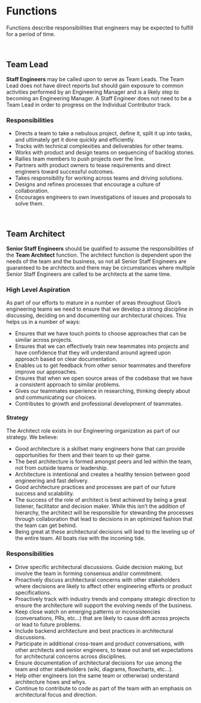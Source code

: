 # Functions

Functions describe responsibilities that engineers may be expected to fulfill for a period of time.

<br />
<div className="hidden-anchor-root">
  <div id="team-lead" className="hidden-anchor" />
</div>

## Team Lead

**Staff Engineers** may be called upon to serve as Team Leads. The Team Lead does not have direct reports but should gain exposure to common activities performed by an Engineering Manager and is a likely step to becoming an Engineering Manager. A Staff Engineer does not need to be a Team Lead in order to progress on the Individual Contributor track.

### Responsibilities
- Directs a team to take a nebulous project, define it, split it up into tasks, and ultimately get it done quickly and efficiently.
- Tracks with technical complexities and deliverables for other teams.
- Works with product and design teams on sequencing of backlog stories.
- Rallies team members to push projects over the line.
- Partners with product owners to tease requirements and direct engineers toward successful outcomes.
- Takes responsibility for working across teams and driving solutions.
- Designs and refines processes that encourage a culture of collaboration.
- Encourages engineers to own investigations of issues and proposals to solve them.

<br />
<div className="hidden-anchor-root">
  <div id="team-architect" className="hidden-anchor" />
</div>

## Team Architect
**Senior Staff Engineers** should be qualified to assume the responsibilities of the **Team Architect** function.  The architect function is dependent upon the needs of the team and the business, so not all Senior Staff Engineers are guaranteed to be architects and there may be circumstances where multiple Senior Staff Engineers are called to be architects at the same time.

### High Level Aspiration
As part of our efforts to mature in a number of areas throughout Gloo’s engineering teams we need to ensure that we develop a strong discipline in discussing, deciding on and documenting our architectural choices. This helps us in a number of ways:

- Ensures that we have touch points to choose approaches that can be similar across projects.
- Ensures that we can effectively train new teammates into projects and have confidence that they will understand around agreed upon approach based on clear documentation.
- Enables us to get feedback from other senior teammates and therefore improve our approaches.
- Ensures that when we open source areas of the codebase that we have a consistent approach to similar problems.
- Gives our teammates experience in researching, thinking deeply about and communicating our choices.
- Contributes to growth and professional development of teammates.

#### Strategy
The Architect role exists in our Engineering organization as part of our strategy. We believe:
- Good architecture is a skillset many engineers hone that can provide opportunities for them and their team to up their game.
- The best architecture is formed amongst peers and led within the team, not from outside teams or leadership.
- Architecture is intentional and creates a healthy tension between good engineering and fast delivery.
- Good architecture practices and processes are part of our future success and scalability.
- The success of the role of architect is best achieved by being a great listener, facilitator and decision maker. While this isn’t the addition of hierarchy, the architect will be responsible for stewarding the processes through collaboration that lead to decisions in an optimized fashion that the team can get behind.
- Being great at these architectural decisions will lead to the leveling up of the entire team. All boats rise with the incoming tide.

### Responsibilities
- Drive specific architectural discussions. Guide decision making, but involve the team in forming consensus and/or commitment.
- Proactively discuss architectural concerns with other stakeholders where decisions are likely to affect other engineering efforts or product specifications.
- Proactively track with industry trends and company strategic direction to ensure the architecture will support the evolving needs of the business.
- Keep close watch on emerging patterns or inconsistencies (conversations, PRs, etc...) that are likely to cause drift across projects or lead to future problems.
- Include backend architecture and best practices in architectural discussions.
- Participate in additional cross-team and product conversations, with other architects and senior engineers, to tease out and set expectations for architectural concerns across disciplines.
- Ensure documentation of architectural decisions for use among the team and other stakeholders (wiki, diagrams, flowcharts, etc…).
- Help other engineers (on the same team or otherwise) understand architecture hows and whys.
- Continue to contribute to code as part of the team with an emphasis on architectural focus and direction.
